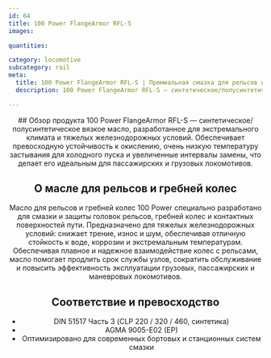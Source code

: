 ```yaml
---
id: 64
title: 100 Power FlangeArmor RFL-S
images:

quantities:

category: locomotive
subcategory: rail
meta:
  title: 100 Power FlangeArmor RFL-S | Премиальная смазка для рельсов и гребней колес
  description: 100 Power FlangeArmor RFL-S — синтетическое/полусинтетическое вязкое масло для тяжелых условий с добавками графита/MoS₂ для гребней колес и контактных точек пути. Обеспечивает превосходную адгезию, защиту от износа и длительную смазку при тяжелых перевозках, резких кривых и высоких нагрузках. Соответствует DIN 51825 KP1N-20 и ASTM D4950 GC-LB для надежной работы грузовых, пассажирских и маневровых локомотивов.

---
```


<Header>
  ## Обзор продукта
100 Power FlangeArmor RFL-S — синтетическое/полусинтетическое вязкое масло, разработанное для экстремального климата и тяжелых железнодорожных условий. Обеспечивает превосходную устойчивость к окислению, очень низкую температуру застывания для холодного пуска и увеличенные интервалы замены, что делает его идеальным для пассажирских и грузовых локомотивов.

  ## О масле для рельсов и гребней колес
  Масло для рельсов и гребней колес 100 Power специально разработано для смазки и защиты головок рельсов, гребней колес и контактных поверхностей пути. Предназначено для тяжелых железнодорожных условий: снижает трение, износ и шум, обеспечивая отличную стойкость к воде, коррозии и экстремальным температурам. Обеспечивая плавное и надежное взаимодействие колес с рельсами, масло помогает продлить срок службы узлов, сократить обслуживание и повысить эффективность эксплуатации грузовых, пассажирских и маневровых локомотивов.

  ## Соответствие и превосходство
- DIN 51517 Часть 3 (CLP 220 / 320 / 460, синтетика)
- AGMA 9005-E02 (EP)
- Оптимизировано для современных бортовых и станционных систем смазки

</Header>
